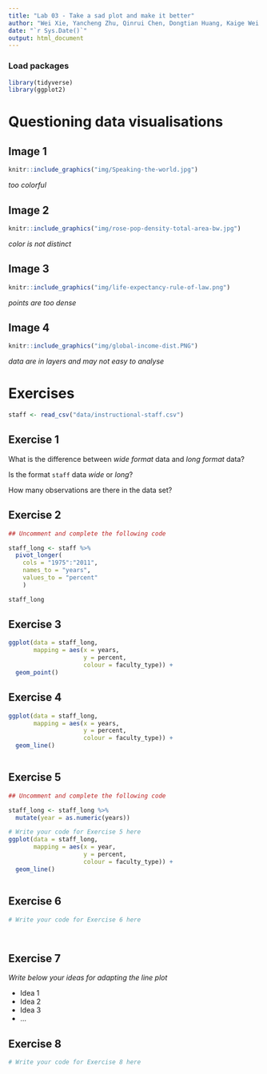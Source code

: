 ```yaml
---
title: "Lab 03 - Take a sad plot and make it better"
author: "Wei Xie, Yancheng Zhu, Qinrui Chen, Dongtian Huang, Kaige Wei and User6 - Team Name"
date: "`r Sys.Date()`"
output: html_document
---
```


### Load packages

```r
library(tidyverse)
library(ggplot2)
```


# Questioning data visualisations

## Image 1

```r
knitr::include_graphics("img/Speaking-the-world.jpg")
```

_too colorful_





## Image 2

```r
knitr::include_graphics("img/rose-pop-density-total-area-bw.jpg")
```

_color is not distinct_




## Image 3

```r
knitr::include_graphics("img/life-expectancy-rule-of-law.png")
```

_points are too dense_




## Image 4

```r
knitr::include_graphics("img/global-income-dist.PNG")
```

_data are in layers and may not easy to analyse_





# Exercises

```r
staff <- read_csv("data/instructional-staff.csv")
```


## Exercise 1

What is the difference between *wide format* data and *long format* data?


Is the format `staff` data *wide* or *long*?


How many observations are there in the data set?




## Exercise 2

```r
## Uncomment and complete the following code

staff_long <- staff %>%
  pivot_longer(
    cols = "1975":"2011", 
    names_to = "years",
    values_to = "percent"
    )

staff_long

```


## Exercise 3

```r
ggplot(data = staff_long,
       mapping = aes(x = years, 
                     y = percent, 
                     colour = faculty_type)) +
  geom_point()


```

## Exercise 4

```r
ggplot(data = staff_long,
       mapping = aes(x = years, 
                     y = percent, 
                     colour = faculty_type)) +
  geom_line()



```

## Exercise 5

```r
## Uncomment and complete the following code

staff_long <- staff_long %>%
  mutate(year = as.numeric(years))
```


```r
# Write your code for Exercise 5 here
ggplot(data = staff_long,
       mapping = aes(x = year, 
                     y = percent, 
                     colour = faculty_type)) +
  geom_line()



```

## Exercise 6

```r
# Write your code for Exercise 6 here




```

## Exercise 7

_Write below your ideas for adapting the line plot_

* Idea 1
* Idea 2
* Idea 3
* ...


## Exercise 8

```r
# Write your code for Exercise 8 here



```


